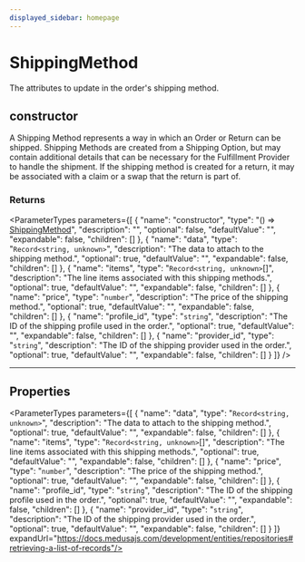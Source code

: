```yaml
---
displayed_sidebar: homepage
---
```



# ShippingMethod

The attributes to update in the order's shipping method.

## constructor

A Shipping Method represents a way in which an Order or Return can be shipped. Shipping Methods are created from a Shipping Option, but may contain additional details that can be necessary for the Fulfillment Provider to handle the shipment. If the shipping method is created for a return, it may be associated with a claim or a swap that the return is part of.

### Returns

<ParameterTypes parameters={[
  {
    "name": "constructor",
    "type": "() => [ShippingMethod](medusa.ShippingMethod-3.mdx)",
    "description": "",
    "optional": false,
    "defaultValue": "",
    "expandable": false,
    "children": []
  },
  {
    "name": "data",
    "type": "`Record<string, unknown>`",
    "description": "The data to attach to the shipping method.",
    "optional": true,
    "defaultValue": "",
    "expandable": false,
    "children": []
  },
  {
    "name": "items",
    "type": "`Record<string, unknown>`[]",
    "description": "The line items associated with this shipping methods.",
    "optional": true,
    "defaultValue": "",
    "expandable": false,
    "children": []
  },
  {
    "name": "price",
    "type": "`number`",
    "description": "The price of the shipping method.",
    "optional": true,
    "defaultValue": "",
    "expandable": false,
    "children": []
  },
  {
    "name": "profile_id",
    "type": "`string`",
    "description": "The ID of the shipping profile used in the order.",
    "optional": true,
    "defaultValue": "",
    "expandable": false,
    "children": []
  },
  {
    "name": "provider_id",
    "type": "`string`",
    "description": "The ID of the shipping provider used in the order.",
    "optional": true,
    "defaultValue": "",
    "expandable": false,
    "children": []
  }
]} />

___

## Properties

<ParameterTypes parameters={[
  {
    "name": "data",
    "type": "`Record<string, unknown>`",
    "description": "The data to attach to the shipping method.",
    "optional": true,
    "defaultValue": "",
    "expandable": false,
    "children": []
  },
  {
    "name": "items",
    "type": "`Record<string, unknown>`[]",
    "description": "The line items associated with this shipping methods.",
    "optional": true,
    "defaultValue": "",
    "expandable": false,
    "children": []
  },
  {
    "name": "price",
    "type": "`number`",
    "description": "The price of the shipping method.",
    "optional": true,
    "defaultValue": "",
    "expandable": false,
    "children": []
  },
  {
    "name": "profile_id",
    "type": "`string`",
    "description": "The ID of the shipping profile used in the order.",
    "optional": true,
    "defaultValue": "",
    "expandable": false,
    "children": []
  },
  {
    "name": "provider_id",
    "type": "`string`",
    "description": "The ID of the shipping provider used in the order.",
    "optional": true,
    "defaultValue": "",
    "expandable": false,
    "children": []
  }
]} expandUrl="https://docs.medusajs.com/development/entities/repositories#retrieving-a-list-of-records"/>
